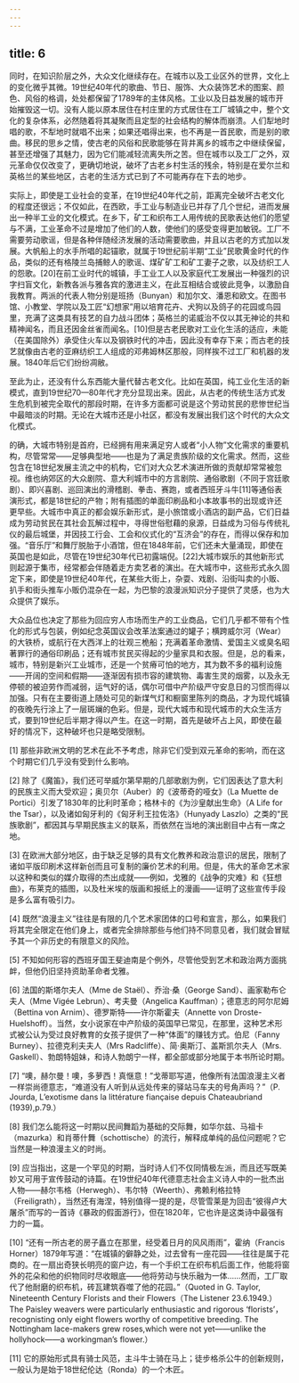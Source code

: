 ```yaml
---
---
---
```

title: 6
---




同时，在知识阶层之外，大众文化继续存在。在城市以及工业区外的世界，文化上的变化微乎其微。19世纪40年代的歌曲、节日、服饰、大众装饰艺术的图案、颜色、风俗的格调，处处都保留了1789年的主体风格。工业以及日益发展的城市开始摧毁这一切。没有人能以原本居住在村庄里的方式居住在工厂城镇之中，整个文化的复杂体系，必然随着将其凝聚而且定型的社会结构的解体而崩溃。人们犁地时唱的歌，不犁地时就唱不出来；如果还唱得出来，也不再是一首民歌，而是别的歌曲。移民的思乡之情，使古老的风俗和民歌能够在背井离乡的城市之中继续保留，甚至还增强了其魅力，因为它们能减轻流离失所之苦。但在城市以及工厂之外，双元革命仅仅改变了，更确切地说，破坏了古老乡村生活的残余，特别是在爱尔兰和英格兰的某些地区，古老的生活方式已到了不可能再存在下去的地步。

实际上，即使是工业社会的变革，在19世纪40年代之前，距离完全破坏古老文化的程度还很远；不仅如此，在西欧，手工业与制造业已并存了几个世纪，进而发展出一种半工业的文化模式。在乡下，矿工和织布工人用传统的民歌表达他们的愿望与不满，工业革命不过是增加了他们的人数，使他们的感受变得更加敏锐。工厂不需要劳动歌谣，但是各种伴随经济发展的活动需要歌曲，并且以古老的方式加以发展。大帆船上的水手所唱的起锚歌，就属于19世纪前半期“工业”民歌黄金时代的作品，类似的还有格陵兰岛捕鲸人的歌谣、煤矿矿工和矿工妻子之歌，以及纺织工人的怨歌。[20]在前工业时代的城镇，手工业工人以及家庭代工发展出一种强烈的识字扫盲文化，新教各派与雅各宾的激进主义，在此互相结合或彼此竞争，以激励自我教育。两派的代表人物分别是班扬（Bunyan）和加尔文、潘恩和欧文。在图书馆、小教堂、学院以及工匠“幻想家”用以培育花卉、犬狗以及鸽子的花园或鸟园里，充满了这类具有技艺的自力战斗团体；英格兰的诺威治不仅以其无神论的共和精神闻名，而且还因金丝雀而闻名。[10]但是古老民歌对工业化生活的适应，未能（在美国除外）承受住火车以及钢铁时代的冲击，因此没有幸存下来；而古老的技艺就像由古老的亚麻纺织工人组成的邓弗姆林区那般，同样挨不过工厂和机器的发展。1840年后它们纷纷凋敝。

至此为止，还没有什么东西能大量代替古老文化。比如在英国，纯工业化生活的新模式，直到19世纪70—80年代才充分显现出来。因此，从古老的传统生活方式发生危机到被完全取代的那段时期，在许多方面都可说是这个劳动贫民的悲惨世纪当中最暗淡的时期。无论在大城市还是小社区，都没有发展出我们这个时代的大众文化模式。

的确，大城市特别是首府，已经拥有用来满足穷人或者“小人物”文化需求的重要机构，尽管常常——足够典型地——也是为了满足贵族阶级的文化需求。然而，这些包含在18世纪发展主流之中的机构，它们对大众艺术演进所做的贡献却常常被忽视。维也纳郊区的大众剧院、意大利城市中的方言剧院、通俗歌剧（不同于宫廷歌剧）、即兴喜剧、巡回演出的滑稽剧、拳击、赛跑，或者西班牙斗牛[11]等通俗表演形式，都是18世纪的产物；附有插图的单面印刷品和小本故事书的出现或许还更早些。大城市中真正的都会娱乐新形式，是小旅馆或小酒店的副产品，它们日益成为劳动贫民在其社会瓦解过程中，寻得世俗慰藉的泉源，日益成为习俗与传统礼仪的最后城堡，并因技工行会、工会和仪式化的“互济会”的存在，而得以保存和加强。“音乐厅”和舞厅脱胎于小酒馆，但在1848年前，它们还未大量涌现，即使在英国也是如此，尽管在19世纪30年代已初露端倪。[22]大城市娱乐的其他新形式则起源于集市，经常都会伴随着走方卖艺者的演出。在大城市中，这些形式永久固定下来，即使是19世纪40年代，在某些大街上，杂耍、戏剧、沿街叫卖的小贩、扒手和街头推车小贩仍混杂在一起，为巴黎的浪漫派知识分子提供了灵感，也为大众提供了娱乐。

大众品位也决定了那些为回应穷人市场而生产的工业商品，它们几乎都不带有个性化的形式与包装，例如纪念英国议会改革法案通过的罐子；横跨威尔河（Wear）的大铁桥，或航行在大西洋上的壮观三桅船；充满着革命激情、爱国主义或臭名昭著罪行的通俗印刷品；还有城市贫民买得起的少量家具和衣服。但是，总的看来，城市，特别是新兴工业城市，还是一个贫瘠可怕的地方，其为数不多的福利设施——开阔的空间和假期——逐渐因有损市容的建筑物、毒害生灵的烟雾，以及永无停顿的被迫劳作而减弱，运气好的话，偶尔可借中产阶级严守安息日的习惯而得以加强。只有在主要街道上随处可见的新煤气灯和橱窗里陈列的商品，才为现代城镇的夜晚先行涂上了一层斑斓的色彩。但是，现代大城市和现代城市的大众生活方式，要到19世纪后半期才得以产生。在这一时期，首先是破坏占上风，即使在最好的情况下，这种破坏也只是略受限制。


[1] 那些非欧洲文明的艺术在此不予考虑，除非它们受到双元革命的影响，而在这个时期它们几乎没有受到什么影响。



[2] 除了《魔笛》，我们还可举威尔第早期的几部歌剧为例，它们因表达了意大利的民族主义而大受欢迎；奥贝尔（Auber）的《波蒂奇的哑女》（La Muette de Portici）引发了1830年的比利时革命；格林卡的《为沙皇献出生命》（A Life for the Tsar），以及诸如匈牙利的《匈牙利王拉佐洛》（Hunyady Laszlo）之类的“民族歌剧”，都因其与早期民族主义的联系，而依然在当地的演出剧目中占有一席之地。



[3] 在欧洲大部分地区，由于缺乏足够的具有文化教养和政治意识的居民，限制了诸如平版印刷术这样新创而且可复制的廉价艺术的利用。但是，伟大的革命艺术家以这种和类似的媒介取得的杰出成就——例如，戈雅的《战争的灾难》和《狂想曲》，布莱克的插图，以及杜米埃的版画和报纸上的漫画——证明了这些宣传手段是多么富有吸引力。



[4] 既然“浪漫主义”往往是有限的几个艺术家团体的口号和宣言，那么，如果我们将其完全限定在他们身上，或者完全排除那些与他们持不同意见者，我们就会冒赋予其一个非历史的有限意义的风险。



[5] 不知如何形容的西班牙国王斐迪南是个例外，尽管他受到艺术和政治两方面挑衅，但他仍旧坚持资助革命者戈雅。



[6] 法国的斯塔尔夫人（Mme de Staël）、乔治·桑（George Sand）、画家勒布仑夫人（Mme Vigée Lebrun）、考夫曼（Angelica Kauffman）；德意志的阿尔尼姆（Bettina von Arnim）、德罗斯特——许尔斯霍夫（Annette von Droste-Huelshoff）。当然，女小说家在中产阶级的英国早已常见，在那里，这种艺术形式被公认为受过良好教育的女孩子提供了一种“体面”的赚钱方式。伯尼（Fanny Burney）、拉德克利夫夫人（Mrs Radcliffe）、简·奥斯汀、盖斯凯尔夫人（Mrs. Gaskell）、勃朗特姐妹，和诗人勃朗宁一样，都全部或部分地属于本书所论时期。



[7] “噢，赫尔曼！噢，多萝西！真惬意！”戈蒂耶写道，他像所有法国浪漫主义者一样崇尚德意志，“难道没有人听到从远处传来的驿站马车夫的号角声吗？”（P. Jourda, L’exotisme dans la littérature fianҫaise depuis Chateaubriand (1939),p.79.）



[8] 我们怎么能将这一时期以民间舞蹈为基础的交际舞，如华尔兹、马祖卡（mazurka）和肖蒂什舞（schottische）的流行，解释成单纯的品位问题呢？它当然是一种浪漫主义的时尚。



[9] 应当指出，这是一个罕见的时期，当时诗人们不仅同情极左派，而且还写既美妙又可用于宣传鼓动的诗篇。在19世纪40年代德意志社会主义诗人中的一批杰出人物——赫尔韦格（Herwegh）、韦尔特（Weerth）、弗赖利格拉特（Freiligrath），当然还有海涅，特别值得一提的是，尽管雪莱是为回击“彼得卢大屠杀”而写的一首诗《暴政的假面游行》，但在1820年，它也许是这类诗中最强有力的一篇。



[10] “还有一所古老的房子矗立在那里，经受着日月的风风雨雨”，霍纳（Francis Horner）1879年写道：“在城镇的僻静之处，过去曾有一座花园——往往是属于花商的。在一扇出奇狭长明亮的窗户边，有一个手织工在织布机后面工作，他能将窗外的花朵和他的织物同时尽收眼底——他将劳动与快乐融为一体……然而，工厂取代了他耐磨的织布机，砖瓦建筑吞噬了他的花园。”（Quoted in G. Taylor, Nineteenth Century Florists and their Flowers（The Listener 23.6.1949.）The Paisley weavers were particularly enthusiastic and rigorous ‘florists’，recognisting only eight flowers worthy of competitive breeding. The Nottingham lace-makers grew roses,which were not yet——unlike the hollyhock——a workingman’s flower.）



[11] 它的原始形式具有骑士风范，主斗牛士骑在马上；徒步格杀公牛的创新规则，一般认为是始于18世纪伦达（Ronda）的一个木匠。